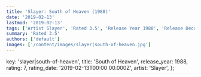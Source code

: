 ```yaml
---
title: 'Slayer: South of Heaven (1988)'
date: '2019-02-13'
lastmod: '2019-02-13'
tags: ['Artist Slayer', 'Rated 3.5', 'Release Year 1988', 'Release Decade 1980']
summary: 'Rated 3.5'
authors: ['default']
images: ['/content/images/slayer|south-of-heaven.jpg']
---
```


  key: 'slayer|south-of-heaven',
  title: 'South of Heaven',
  release_year: 1988,
  rating: 7,
  rating_date: '2019-02-13T00:00:00.000Z',
  artist: 'Slayer',
};

<MusicRating data={data} />
